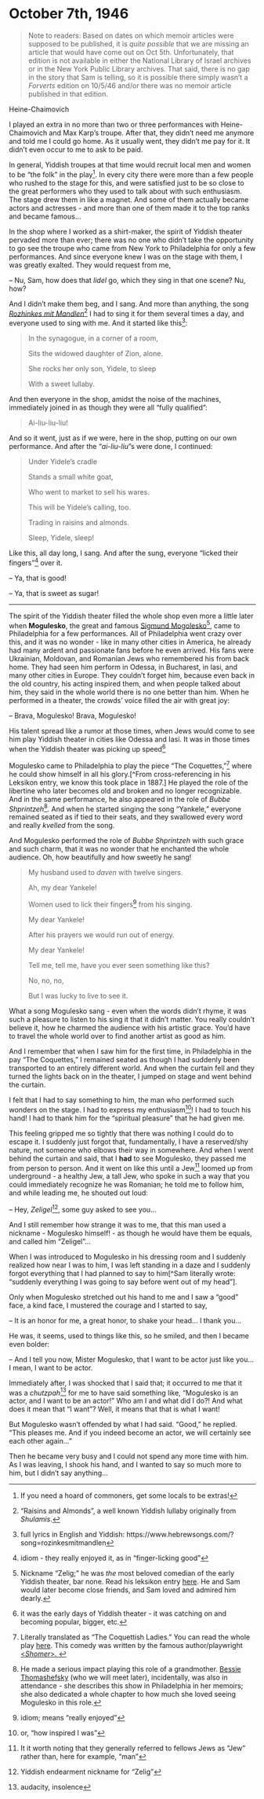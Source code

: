# October 7th, 1946

> Note to readers: Based on dates on which memoir articles were supposed to be published, it is _quite possible_ that we are missing an article that would have come out on Oct 5th. Unfortunately, that edition is not available in either the National Library of Israel archives or in the New York Public Library archives.
> That said, there is no gap in the story that Sam is telling, so it is possible there simply wasn't a _Forverts_ edition on 10/5/46 and/or there was no memoir article published in that edition.

Heine-Chaimovich

I played an extra in no more than two or three performances with Heine-Chaimovich and Max Karp's troupe. After that, they didn't need me anymore and told me I could go home. As it usually went, they didn't me pay for it. It didn't even occur to me to ask to be paid.

In general, Yiddish troupes at that time would recruit local men and women to be "the folk" in the play^[If you need a hoard of commoners, get some locals to be extras!]. In every city there were more than a few people who rushed to the stage for this, and were satisfied just to be so close to the great performers who they used to talk about with such enthusiasm. The stage drew them in like a magnet. And some of them actually became actors and actresses - and more than one of them made it to the top ranks and became famous...

In the shop where I worked as a shirt-maker, the spirit of Yiddish theater pervaded more than ever; there was no one who didn't take the opportunity to go see the troupe who came from New York to Philadelphia for only a few performances. And since everyone knew I was on the stage with them, I was greatly exalted. They would request from me, 

-- Nu, Sam, how does that _lidel_ go, which they sing in that one scene? Nu, how?

And I didn't make them beg, and I sang. And more than anything, the song [_Rozhinkes mit Mandlen_](https://en.wikipedia.org/wiki/Raisins_and_Almonds)^["Raisins and Almonds", a well known Yiddish lullaby originally from _Shulamis_.] I had to sing it for them several times a day, and everyone used to sing with me. And it started like this^[full lyrics in English and Yiddish: https://www.hebrewsongs.com/?song=rozinkesmitmandlen]:

> In the synagogue, in a corner of a room, 
>
> Sits the widowed daughter of Zion, alone.
>
> She rocks her only son, Yidele, to sleep
>
> With a sweet lullaby.


And then everyone in the shop, amidst the noise of the machines, immediately joined in as though they were all "fully qualified":


> Ai-liu-liu-liu!

And so it went, just as if we were, here in the shop, putting on our own performance. And after the "_ai-liu-liu_"s were done, I continued:

> Under Yidele's cradle
>
> Stands a small white goat, 
> 
> Who went to market to sell his wares.
> 
> This will be Yidele's calling, too.
>
> Trading in raisins and almonds.
>
> Sleep, Yidele, sleep!

Like this, all day long, I sang. And after the sung, everyone "licked their fingers"^[idiom - they really enjoyed it, as in "finger-licking good"] over it.

-- Ya, that is good!

-- Ya, that is sweet as sugar!

---

The spirit of the Yiddish theater filled the whole shop even more a little later when **Mogulesko**, the great and famous [Sigmund Mogolesko](https://en.wikipedia.org/wiki/Sigmund_Mogulesko)^[Nickname "Zelig;" he was _the_ most beloved comedian of the early Yiddish theater, bar none. Read his leksikon entry <a href="https://www.museumoffamilyhistory.com/yt/lex/M/mogulesko-sigmund.htm">here</a>. He and Sam would later become close friends, and Sam loved and admired him dearly.], came to Philadelphia for a few performances. All of Philadelphia went crazy over this, and it was no wonder - like in many other cities in America, he already had many ardent and passionate fans before he even arrived. His fans were Ukrainian, Moldovan, and Romanian Jews who remembered his from back home. They had seen him perform in Odessa, in Bucharest, in Iasi, and many other cities in Europe. They couldn't forget him, because even back in the old country, his acting inspired them, and when people talked about him, they said in the whole world there is no one better than him. When he performed in a theater, the crowds' voice filled the air with great joy:

-- Brava, Mogulesko! Brava, Mogulesko! 

His talent spread like a rumor at those times, when Jews would come to see him play Yiddish theater in cities like Odessa and Iasi. It was in those times when the Yiddish theater was picking up speed^[it was the early days of Yiddish theater - it was catching on and becoming popular, bigger, etc.]

Mogulesko came to Philadelphia to play the piece "The Coquettes,"^[Literally translated as "The Coquettish Ladies." You can read the whole play <a href="https://iiif.lib.harvard.edu/manifests/view/drs:433925510$5i">here</a>. This comedy was written by the famous author/playwright <a href="https://en.wikipedia.org/wiki/Nahum_Meir_Schaikewitz#:~:text=Nahum%20Meïr%20Schaikewitz%2C%20also%20known,and%20Hebrew%20novelist%20and%20playwright."><_Shomer_>. ] where he could show himself in all his glory.[^From cross-referencing in his Leksikon entry, we know this took place in 1887.] He played the role of the libertine who later becomes old and broken and no longer recognizable. And in the same performance, he also appeared in the role of _Bubbe Shprintzeh_^[He made a serious impact playing this role of a grandmother. <a href="https://en.wikipedia.org/wiki/Bessie_Thomashefsky">Bessie Thomashefsky</a> (who we will meet later), incidentally, was also in attendance - she describes this show in Philadelphia in her memoirs; she also dedicated a whole chapter to how much she loved seeing Mogulesko in this role.]. And when he started singing the song "Yankele," everyone remained seated as if tied to their seats, and they swallowed every word and really _kvelled_ from the song.

And Mogulesko performed the role of _Bubbe Shprintzeh_ with such grace and such charm, that it was no wonder that he enchanted the whole audience.
Oh, how beautifully and how sweetly he sang!

> My husband used to _daven_ with twelve singers.
>
> Ah, my dear Yankele!
>
> Women used to lick their fingers^[idiom; means "really enjoyed"] from his singing.
>
> My dear Yankele!
> 
> After his prayers we would run out of energy.
>
> My dear Yankele!
> 
> Tell me, tell me, have you ever seen something like this?
>
> No, no, no, 
>
> But I was lucky to live to see it.

What a song Mogulesko sang - even when the words didn't rhyme, it was such a pleasure to listen to his sing it that it didn't matter. You really couldn't believe it, how he charmed the audience with his artistic grace. You'd have to travel the whole world over to find another artist as good as him. 

And I remember that when I saw him for the first time, in Philadelphia in the pay "The Coquettes," I remained seated as though I had suddenly been transported to an entirely different world. And when the curtain fell and they turned the lights back on in the theater, I jumped on stage and went behind the curtain.

I felt that I had to say something to him, the man who performed such wonders on the stage. I had to express my enthusiasm^[or, "how inspired I was"]! I had to touch his hand! I had to thank him for the "spiritual pleasure" that he had given me.

This feeling gripped me so tightly that there was nothing I could do to escape it. I suddenly just forgot that, fundamentally, I have a reserved/shy nature, not someone who elbows their way in somewhere. And when I went behind the curtain and said, that I **had** to see Mogulesko, they passed me from person to person. And it went on like this until a Jew^[It it worth noting that they generally referred to fellows Jews as "Jew" rather than, here for example, "man"] loomed up from underground - a healthy Jew, a tall Jew, who spoke in such a way that you could immediately recognize he was Romanian; he told me to follow him, and while leading me, he shouted out loud:

-- Hey, _Zeligel_^[Yiddish endearment nickname for "Zelig"], some guy asked to see you...

And I still remember how strange it was to me, that this man used a nickname - Mogulesko himself! - as though he would have them be equals, and called him "Zeligel"...

When I was introduced to Mogulesko in his dressing room and I suddenly realized how near I was to him, I was left standing in a daze and I suddenly forgot everything that I had planned to say to him[^Sam literally wrote: "suddenly everything I was going to say before went out of my head"]. 

Only when Mogulesko stretched out his hand to me and I saw a "good" face, a kind face, I mustered the courage and I started to say, 

-- It is an honor for me, a great honor, to shake your head... I thank you...


He was, it seems, used to things like this, so he smiled, and then I became even bolder:

-- And I tell you now, Mister Mogulesko, that I want to be actor just like you... I mean, I want to be actor.

Immediately after, I was shocked that I said that; it occurred to me that it was a _chutzpah_^[audacity, insolence] for me to have said something like, "Mogulesko is an actor, and I want to be an actor!" Who am I and what did I do?! And what does it mean that "I want"? Well, it means that that is what I want!

But Mogulesko wasn't offended by what I had said. "Good," he replied. "This pleases me. And if you indeed become an actor, we will certainly see each other again..."

Then he became very busy and I could not spend any more time with him. As I was leaving, I shook his hand, and I wanted to say so much more to him, but I didn't say anything...




